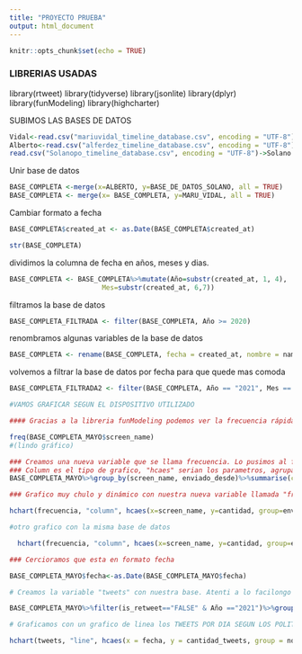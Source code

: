 ```yaml
---
title: "PROYECTO PRUEBA"
output: html_document
---
```


```r
knitr::opts_chunk$set(echo = TRUE)
```
### LIBRERIAS USADAS

library(rtweet)
library(tidyverse)
library(jsonlite)
library(dplyr)
library(funModeling)
library(highcharter)

SUBIMOS LAS BASES DE DATOS

```r
Vidal<-read.csv("mariuvidal_timeline_database.csv", encoding = "UTF-8")
Alberto<-read.csv("alferdez_timeline_database.csv", encoding = "UTF-8")
read.csv("Solanopo_timeline_database.csv", encoding = "UTF-8")->Solano
```

Unir base de datos

```r
BASE_COMPLETA <-merge(x=ALBERTO, y=BASE_DE_DATOS_SOLANO, all = TRUE)
BASE_COMPLETA <- merge(x= BASE_COMPLETA, y=MARU_VIDAL, all = TRUE)

```
Cambiar formato a fecha

```r
BASE_COMPLETA$created_at <- as.Date(BASE_COMPLETA$created_at)

str(BASE_COMPLETA)
```
dividimos la columna de fecha en años, meses y dias.

```r
BASE_COMPLETA <- BASE_COMPLETA%>%mutate(Año=substr(created_at, 1, 4),
                       Mes=substr(created_at, 6,7))
```
filtramos la base de datos 

```r
BASE_COMPLETA_FILTRADA <- filter(BASE_COMPLETA, Año >= 2020)
```
renombramos algunas variables de la base de datos

```r
BASE_COMPLETA <- rename(BASE_COMPLETA, fecha = created_at, nombre = name, enviado_desde = source, tweet = text, likes = favorite_count)
```
volvemos a filtrar la base de datos por fecha para que quede mas comoda

```r
BASE_COMPLETA_FILTRADA2 <- filter(BASE_COMPLETA, Año == "2021", Mes == "05")

#VAMOS GRAFICAR SEGUN EL DISPOSITIVO UTILIZADO

#### Gracias a la libreria funModeling podemos ver la frecuencia rápidamente. 

freq(BASE_COMPLETA_MAYO$screen_name)
#(lindo gráfico)

### Creamos una nueva variable que se llama frecuencia. Lo pusimos al final. 
### Column es el tipo de grafico, "hcaes" serian los parametros, agrupado por "enviado_desde"
BASE_COMPLETA_MAYO%>%group_by(screen_name, enviado_desde)%>%summarise(cantidad=n())-> frecuencia

### Grafico muy chulo y dinámico con nuestra nueva variable llamada "frecuencia".  

hchart(frecuencia, "column", hcaes(x=screen_name, y=cantidad, group=enviado_desde)) %>% hc_add_theme(hc_theme_darkunica())

#otro grafico con la misma base de datos

  hchart(frecuencia, "column", hcaes(x=screen_name, y=cantidad, group=enviado_desde)) %>% hc_add_theme(hc_theme_monokai())%>%hc_title(text="Tweets segun dispositivo de envio")%>%hc_subtitle(text=paste0("Año 2021-Mes mayo"))%>%hc_caption(text="Fuente: https://politicosentwitter.com/%22")

```


```r
### Cercioramos que esta en formato fecha

BASE_COMPLETA_MAYO$fecha<-as.Date(BASE_COMPLETA_MAYO$fecha)

# Creamos la variable "tweets" con nuestra base. Atenti a lo facilongo que es. 

BASE_COMPLETA_MAYO%>%filter(is_retweet=="FALSE" & Año =="2021")%>%group_by(fecha, nombre)%>%summarise(cantidad_tweets=n()) %>% arrange(fecha)->tweets

# Graficamos con un grafico de linea los TWEETS POR DIA SEGUN LOS POLITICOS.

hchart(tweets, "line", hcaes(x = fecha, y = cantidad_tweets, group = nombre)) %>% hc_add_theme(hc_theme_flatdark())%>%hc_title(text="Tweets por dia segun usuario")%>%hc_caption(text="Fuente: https://politicosentwitter.com/%22")


```


